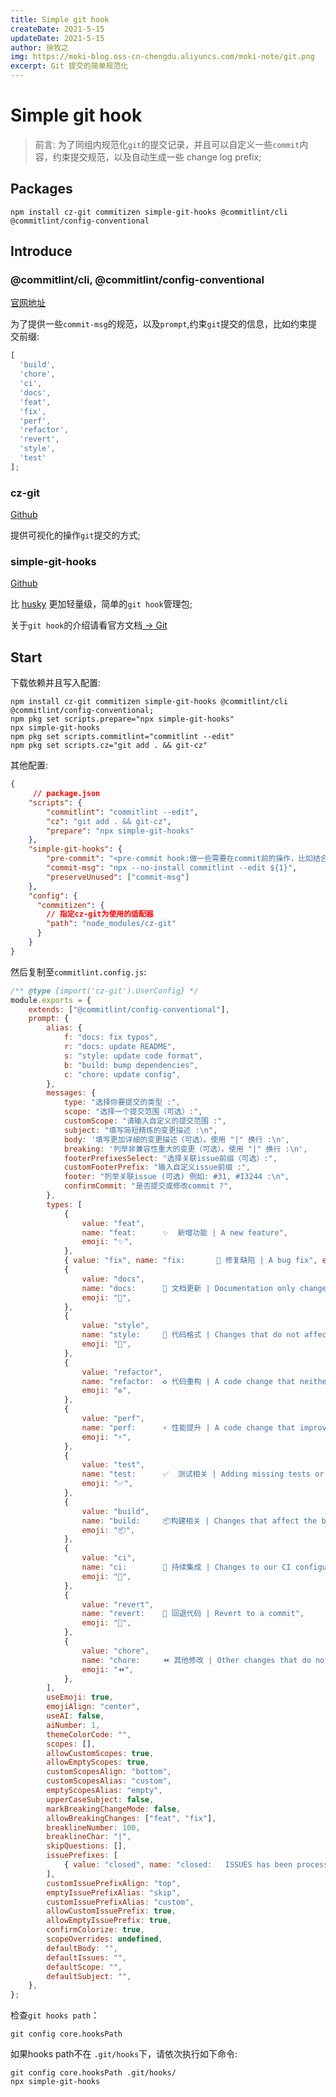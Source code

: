 ```yaml
---
title: Simple git hook
createDate: 2021-5-15
updateDate: 2021-5-15
author: 徐牧之
img: https://moki-blog.oss-cn-chengdu.aliyuncs.com/moki-note/git.png
excerpt: Git 提交的简单规范化
---
```


# Simple git hook

> 前言: 为了同组内规范化`git`的提交记录，并且可以自定义一些`commit`内容，约束提交规范，以及自动生成一些 change log prefix;

## Packages

```shell
npm install cz-git commitizen simple-git-hooks @commitlint/cli @commitlint/config-conventional
```

## Introduce

### @commitlint/cli, @commitlint/config-conventional

[官网地址](https://commitlint.js.org/guides/local-setup.html)

为了提供一些`commit-msg`的规范，以及`prompt`,约束`git`提交的信息，比如约束提交前缀:

```js
[
  'build',
  'chore',
  'ci',
  'docs',
  'feat',
  'fix',
  'perf',
  'refactor',
  'revert',
  'style',
  'test'
];

```

### cz-git

[Github](https://cz-git.qbb.sh/zh/)

提供可视化的操作`git`提交的方式;

### simple-git-hooks

[Github](https://github.com/toplenboren/simple-git-hooks#readme)

比 [husky](https://typicode.github.io/husky/) 更加轻量级，简单的`git hook`管理包;

关于`git hook`的介绍请看官方文档[ -> Git ](https://git-scm.com/book/en/v2/Customizing-Git-Git-Hooks)

## Start

下载依赖并且写入配置:

```shell
npm install cz-git commitizen simple-git-hooks @commitlint/cli @commitlint/config-conventional;
npm pkg set scripts.prepare="npx simple-git-hooks"
npx simple-git-hooks
npm pkg set scripts.commitlint="commitlint --edit"
npm pkg set scripts.cz="git add . && git-cz"
```

其他配置:

```json
{
     // package.json
  	"scripts": {
      	"commitlint": "commitlint --edit",
        "cz": "git add . && git-cz",
        "prepare": "npx simple-git-hooks"
    },
    "simple-git-hooks": {
      	"pre-commit": "<pre-commit hook:做一些需要在commit前的操作，比如结合 biome/eslint 检查代码>",
        "commit-msg": "npx --no-install commitlint --edit ${1}",
        "preserveUnused": ["commit-msg"]
    },
    "config": {
      "commitizen": {
        // 指定cz-git为使用的适配器
        "path": "node_modules/cz-git"
      }
    }
}
```

然后复制至`commitlint.config.js`:

```js
/** @type {import('cz-git').UserConfig} */
module.exports = {
	extends: ["@commitlint/config-conventional"],
	prompt: {
		alias: {
			f: "docs: fix typos",
			r: "docs: update README",
			s: "style: update code format",
			b: "build: bump dependencies",
			c: "chore: update config",
		},
		messages: {
			type: "选择你要提交的类型 :",
			scope: "选择一个提交范围（可选）:",
			customScope: "请输入自定义的提交范围 :",
			subject: "填写简短精炼的变更描述 :\n",
			body: '填写更加详细的变更描述（可选）。使用 "|" 换行 :\n',
			breaking: '列举非兼容性重大的变更（可选）。使用 "|" 换行 :\n',
			footerPrefixesSelect: "选择关联issue前缀（可选）:",
			customFooterPrefix: "输入自定义issue前缀 :",
			footer: "列举关联issue (可选) 例如: #31, #I3244 :\n",
			confirmCommit: "是否提交或修改commit ?",
		},
		types: [
			{
				value: "feat",
				name: "feat:      ✨  新增功能 | A new feature",
				emoji: "✨",
			},
			{ value: "fix", name: "fix:       🐞 修复缺陷 | A bug fix", emoji: "🐞" },
			{
				value: "docs",
				name: "docs:      📝 文档更新 | Documentation only changes",
				emoji: "📝",
			},
			{
				value: "style",
				name: "style:     💄 代码格式 | Changes that do not affect the meaning of the code",
				emoji: "💄",
			},
			{
				value: "refactor",
				name: "refactor:  ♻️ 代码重构 | A code change that neither fixes a bug nor adds a feature",
				emoji: "♻️",
			},
			{
				value: "perf",
				name: "perf:      ⚡️ 性能提升 | A code change that improves performance",
				emoji: "⚡️",
			},
			{
				value: "test",
				name: "test:      ✅  测试相关 | Adding missing tests or correcting existing tests",
				emoji: "✅",
			},
			{
				value: "build",
				name: "build:     📦️构建相关 | Changes that affect the build system or external dependencies",
				emoji: "📦️",
			},
			{
				value: "ci",
				name: "ci:        🎡 持续集成 | Changes to our CI configuration files and scripts",
				emoji: "🎡",
			},
			{
				value: "revert",
				name: "revert:    🔨 回退代码 | Revert to a commit",
				emoji: "🔨",
			},
			{
				value: "chore",
				name: "chore:     ⏪️ 其他修改 | Other changes that do not modify src or test files",
				emoji: "⏪️",
			},
		],
		useEmoji: true,
		emojiAlign: "center",
		useAI: false,
		aiNumber: 1,
		themeColorCode: "",
		scopes: [],
		allowCustomScopes: true,
		allowEmptyScopes: true,
		customScopesAlign: "bottom",
		customScopesAlias: "custom",
		emptyScopesAlias: "empty",
		upperCaseSubject: false,
		markBreakingChangeMode: false,
		allowBreakingChanges: ["feat", "fix"],
		breaklineNumber: 100,
		breaklineChar: "|",
		skipQuestions: [],
		issuePrefixes: [
			{ value: "closed", name: "closed:   ISSUES has been processed" },
		],
		customIssuePrefixAlign: "top",
		emptyIssuePrefixAlias: "skip",
		customIssuePrefixAlias: "custom",
		allowCustomIssuePrefix: true,
		allowEmptyIssuePrefix: true,
		confirmColorize: true,
		scopeOverrides: undefined,
		defaultBody: "",
		defaultIssues: "",
		defaultScope: "",
		defaultSubject: "",
	},
};

```

检查`git hooks path`：

```shell
git config core.hooksPath
```

如果hooks path不在 `.git/hooks`下，请依次执行如下命令:

```shell
git config core.hooksPath .git/hooks/
npx simple-git-hooks
```
